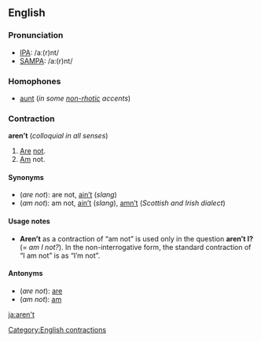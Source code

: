 ==English==

=== Pronunciation ===
*[[w:IPA|IPA]]: /aː(r)nt/
*[[w:SAMPA|SAMPA]]: /a:(r)nt/

===Homophones===
*[[aunt]] (''in some [[non-rhotic]] accents'')

===Contraction===
'''aren’t''' (''colloquial in all senses'')

#[[Are]] [[not]].
#[[Am]] not.

====Synonyms====
*(''are not''): are not, [[ain't|ain’t]] (''slang'')
*(''am not''): am not, [[ain't|ain’t]] (''slang''), [[amn't|amn’t]] (''Scottish and Irish dialect'')

====Usage notes====
*'''Aren’t''' as a contraction of “am not” is used only in the question '''aren’t I?''' (= ''am I not?'').  In the non-interrogative form, the standard contraction of “I am not” is as “I’m not”.

====Antonyms====
*(''are not''): [[are]]
*(''am not''): [[am]]

[[Category:English contractions]]
[[ja:aren't]]